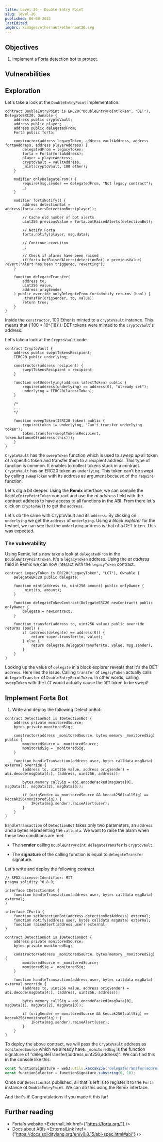 ```yaml
---
title: Level 26 - Double Entry Point
slug: level-26
published: 06-08-2023
lastEdited:
imgSrc: /images/ethernaut/ethernaut26.svg
---
```


## Objectives

1. Implement a Forta detection bot to protect.

## Vulnerabilities

## Exploration

Let's take a look at the `DoubleEntryPoint` implementation.

```solidity
contract DoubleEntryPoint is ERC20("DoubleEntryPointToken", "DET"), DelegateERC20, Ownable {
    address public cryptoVault;
    address public player;
    address public delegatedFrom;
    Forta public forta;

    constructor(address legacyToken, address vaultAddress, address fortaAddress, address playerAddress) {
        delegatedFrom = legacyToken;
        forta = Forta(fortaAddress);
        player = playerAddress;
        cryptoVault = vaultAddress;
        _mint(cryptoVault, 100 ether);
    }

    modifier onlyDelegateFrom() {
        require(msg.sender == delegatedFrom, "Not legacy contract");
        _;
    }

    modifier fortaNotify() {
        address detectionBot = address(forta.usersDetectionBots(player));

        // Cache old number of bot alerts
        uint256 previousValue = forta.botRaisedAlerts(detectionBot);

        // Notify Forta
        forta.notify(player, msg.data);

        // Continue execution
        _;

        // Check if alarms have been raised
        if(forta.botRaisedAlerts(detectionBot) > previousValue) revert("Alert has been triggered, reverting");
    }

    function delegateTransfer(
        address to,
        uint256 value,
        address origSender
    ) public override onlyDelegateFrom fortaNotify returns (bool) {
        _transfer(origSender, to, value);
        return true;
    }
}
```

Inside the `constructor`, 100 Ether is minted to a `cryptoVault` instance. This means that <InlineMath>{'100 * 10^{18}'}</InlineMath>.
DET tokens were minted to the `cryptoVault`'s address.

Let's take a look at the `CryptoVault` code.

```solidity
contract CryptoVault {
    address public sweptTokensRecipient;
    IERC20 public underlying;

    constructor(address recipient) {
        sweptTokensRecipient = recipient;
    }

    function setUnderlying(address latestToken) public {
        require(address(underlying) == address(0), "Already set");
        underlying = IERC20(latestToken);
    }

    /*
    ...
    */

    function sweepToken(IERC20 token) public {
        require(token != underlying, "Can't transfer underlying token");
        token.transfer(sweptTokensRecipient, token.balanceOf(address(this)));
    }
}
```

`CryptoVault` has the `sweepToken` function which is used to _sweep up_ all token of a specific token and
transfer them to a recipient address. This type of function is common. It enables to collect tokens stuck in 
a contract. `CryptoVault` has an ERC20 token as `underlying`. This token can't be swept by calling `sweepToken` 
with its address as argument because of the `require` function.

Let's dig a bit deeper. Using the **Remix** interface, we can compile the `DoubleEntryPointToken` contract and use 
the _at address_ field with the contract address to have access to all functions in the ABI. From there let's click 
on `cryptoVault` to get the `address`. 

Let's do the same with CryptoVault and its `address`. By clicking on `underlying` we get the `address` of `underlying`.
Using a _block explorer_ for the testnet, we can see that the `underlying` address is that of a DET token. This was expected.

### The vulnerability

Using Remix, let's now take a look at `delegatedFrom` in the `DoubleEntryPointToken`. It's a `legacyToken` address. Using
the _at address_ field in Remix we can now interact with the `legacyToken` contract.

```solidity 
contract LegacyToken is ERC20("LegacyToken", "LGT"), Ownable {
    DelegateERC20 public delegate;

    function mint(address to, uint256 amount) public onlyOwner {
        _mint(to, amount);
    }

    function delegateToNewContract(DelegateERC20 newContract) public onlyOwner {
        delegate = newContract;
    }

    function transfer(address to, uint256 value) public override returns (bool) {
        if (address(delegate) == address(0)) {
            return super.transfer(to, value);
        } else {
            return delegate.delegateTransfer(to, value, msg.sender);
        }
    }
}
```

Looking up the value of `delegate` in a block explorer reveals that it's the DET `address`. Here lies the 
issue. Calling `transfer` of `LegacyToken` actually calls `delegateTransfer` of `DoubleEntryPointToken`. In
other words, calling `sweepToken` with the `LGT` would actually cause the `DET` token to be swept!


## Implement Forta Bot

1. Write and deploy the following DetectionBot:

```solidity
contract DetectionBot is IDetectionBot {
    address private monitoredSource;
    bytes private monitoredSig;

    constructor(address _monitoredSource, bytes memory _monitoredSig) public {
        monitoredSource = _monitoredSource;
        monitoredSig = _monitoredSig;
    }

    function handleTransaction(address user, bytes calldata msgData) external override {
        (address to, uint256 value, address origSender) = abi.decode(msgData[4:], (address, uint256, address));

        bytes memory callSig = abi.encodePacked(msgData[0], msgData[1], msgData[2], msgData[3]);

        if (origSender == monitoredSource && keccak256(callSig) == keccak256(monitoredSig)) {
            IForta(msg.sender).raiseAlert(user);
        }
    }
}
```

`handleTransaction` of `DetectionBot` takes only two parameters, an `address` and a bytes representing
the `calldata`. We want to raise the alarm when these two conditions are met:

- The **sender** calling `DoubleEntryPoint.delegateTransfer` is `CryptoVault`. 

- The **signature** of the calling function is equal to `delegateTransfer` signature.

Let's write and deploy the following contract

```solidity
// SPDX-License-Identifier: MIT
pragma solidity ^0.8.0;

interface IDetectionBot {
    function handleTransaction(address user, bytes calldata msgData) external;
}

interface IForta {
    function setDetectionBot(address detectionBotAddress) external;
    function notify(address user, bytes calldata msgData) external;
    function raiseAlert(address user) external;
}

contract DetectionBot is IDetectionBot {
    address private monitoredSource;
    bytes private monitoredSig;

    constructor(address _monitoredSource, bytes memory _monitoredSig) {
        monitoredSource = _monitoredSource;
        monitoredSig = _monitoredSig;
    }

    function handleTransaction(address user, bytes calldata msgData) external override {
        (address to, uint256 value, address origSender) = abi.decode(msgData[4:], (address, uint256, address));

        bytes memory callSig = abi.encodePacked(msgData[0], msgData[1], msgData[2], msgData[3]);

        if (origSender == monitoredSource && keccak256(callSig) == keccak256(monitoredSig)) {
            IForta(msg.sender).raiseAlert(user);
        }
    }
}
```

To deploy the above contract, we will pass the `CryptoVault` address as `monitoredSource` which we already have.
`_monitoredSig` is the function signature of "delegateTransfer(address,uint256,address)". We can find this in the console 
like this:

```javascript
const functionSignature = web3.utils.keccak256('delegateTransfer(address,uint256,address)');
const functionSelector = functionSignature.substring(0, 10);
```

Once our `DetectionBot` published, all that is left is to register it to the `Forta` instance of `DoubleEntryPoint`.
We can do this using the Remix interface. 

And that's it! Congratulations if you made it this far!

## Further reading

- Forta's website <ExternalLink href={"https://forta.org/"} />
- Docs about ABIs <ExternalLink href={"https://docs.soliditylang.org/en/v0.8.15/abi-spec.html#abi"} />


